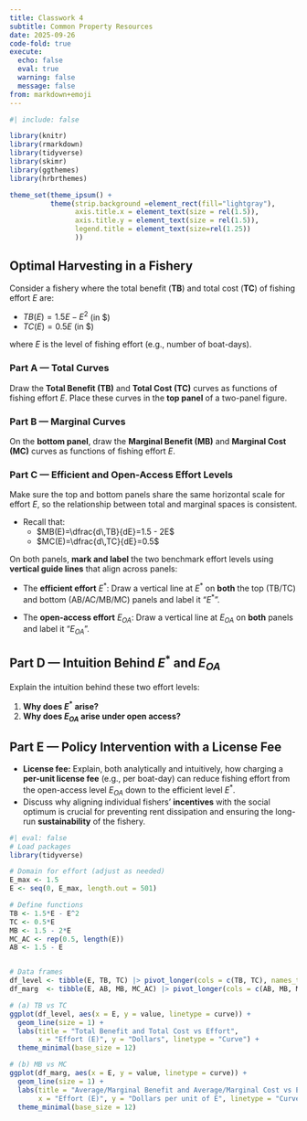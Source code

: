 ```yaml
---
title: Classwork 4
subtitle: Common Property Resources
date: 2025-09-26
code-fold: true
execute: 
  echo: false
  eval: true
  warning: false
  message: false
from: markdown+emoji
---
```

```r
#| include: false

library(knitr)
library(rmarkdown)
library(tidyverse)
library(skimr)
library(ggthemes)
library(hrbrthemes)

theme_set(theme_ipsum() +
          theme(strip.background =element_rect(fill="lightgray"),
                axis.title.x = element_text(size = rel(1.5)),
                axis.title.y = element_text(size = rel(1.5)),
                legend.title = element_text(size=rel(1.25))
                ))
```


## Optimal Harvesting in a Fishery

Consider a fishery where the total benefit (**TB**) and total cost (**TC**) of fishing effort $E$ are:

- $TB(E)=1.5E - E^{2}$ (in \$)
- $TC(E)=0.5E$ (in \$)

where $E$ is the level of fishing effort (e.g., number of boat-days).

### Part A — Total Curves
Draw the **Total Benefit (TB)** and **Total Cost (TC)** curves as functions of fishing effort $E$.  Place these curves in the **top panel** of a two-panel figure.

### Part B — Marginal Curves
On the **bottom panel**, draw the **Marginal Benefit (MB)** and **Marginal Cost (MC)** curves as functions of fishing effort $E$.  

### Part C — Efficient and Open-Access Effort Levels
Make sure the top and bottom panels share the same horizontal scale for effort $E$, so the relationship between total and marginal spaces is consistent.

- Recall that:
  - $MB(E)=\dfrac{d\,TB}{dE}=1.5 - 2E$
  - $MC(E)=\dfrac{d\,TC}{dE}=0.5$

On both panels, **mark and label** the two benchmark effort levels using **vertical guide lines** that align across panels:

- The **efficient effort** $E^*$:
  Draw a vertical line at $E^*$ on **both** the top (TB/TC) and bottom (AB/AC/MB/MC) panels and label it “$E^*$”.

- The **open-access effort** $E_{OA}$:
  Draw a vertical line at $E_{OA}$ on **both** panels and label it “$E_{OA}$”.


## Part D — Intuition Behind $E^*$ and $E_{OA}$
Explain the intuition behind these two effort levels:

1. **Why does $E^*$ arise?**  
2. **Why does $E_{OA}$ arise under open access?**  


## Part E — Policy Intervention with a License Fee
- **License fee:** Explain, both analytically and intuitively, how charging a **per-unit license fee** (e.g., per boat-day) can reduce fishing effort from the open-access level $E_{OA}$ down to the efficient level $E^*$.  
- Discuss why aligning individual fishers’ **incentives** with the social optimum is crucial for preventing rent dissipation and ensuring the long-run **sustainability** of the fishery.

```r
#| eval: false
# Load packages
library(tidyverse)

# Domain for effort (adjust as needed)
E_max <- 1.5
E <- seq(0, E_max, length.out = 501)

# Define functions
TB <- 1.5*E - E^2
TC <- 0.5*E
MB <- 1.5 - 2*E
MC_AC <- rep(0.5, length(E))
AB <- 1.5 - E


# Data frames
df_level <- tibble(E, TB, TC) |> pivot_longer(cols = c(TB, TC), names_to = "curve", values_to = "value")
df_marg  <- tibble(E, AB, MB, MC_AC) |> pivot_longer(cols = c(AB, MB, MC_AC), names_to = "curve", values_to = "value") |> mutate(curve = ifelse(curve == 'MC_AC', 'AC & MC', curve))

# (a) TB vs TC
ggplot(df_level, aes(x = E, y = value, linetype = curve)) +
  geom_line(size = 1) +
  labs(title = "Total Benefit and Total Cost vs Effort",
       x = "Effort (E)", y = "Dollars", linetype = "Curve") +
  theme_minimal(base_size = 12)

# (b) MB vs MC
ggplot(df_marg, aes(x = E, y = value, linetype = curve)) +
  geom_line(size = 1) +
  labs(title = "Average/Marginal Benefit and Average/Marginal Cost vs Effort",
       x = "Effort (E)", y = "Dollars per unit of E", linetype = "Curve") +
  theme_minimal(base_size = 12)
```


